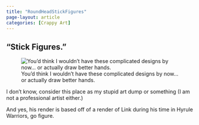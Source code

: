 ```yaml
---
title: "RoundHeadStickFigures"
page-layout: article
categories: [Crappy Art]
---
```


"Stick Figures."
-------------------------------

![You'd think I wouldn't have these complicated designs by now... or actually draw better hands.](images/Aran Ward 2024.png)

I don't know, consider this place as my stupid art dump or something (I am not a professional artist either.)

And yes, his render is based off of a render of Link during his time in Hyrule Warriors, go figure.
